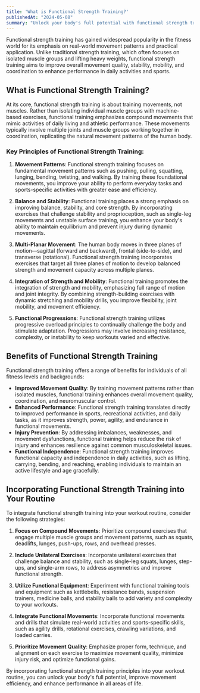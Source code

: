 ---
title: 'What is Functional Strength Training?'
publishedAt: "2024-05-08"
summary: "Unlock your body's full potential with functional strength training."
---

Functional strength training has gained widespread popularity in the fitness world for its emphasis on real-world movement patterns and practical application. Unlike traditional strength training, which often focuses on isolated muscle groups and lifting heavy weights, functional strength training aims to improve overall movement quality, stability, mobility, and coordination to enhance performance in daily activities and sports.

## What is Functional Strength Training?

At its core, functional strength training is about training movements, not muscles. Rather than isolating individual muscle groups with machine-based exercises, functional training emphasizes compound movements that mimic activities of daily living and athletic performance. These movements typically involve multiple joints and muscle groups working together in coordination, replicating the natural movement patterns of the human body.

### Key Principles of Functional Strength Training:

1. **Movement Patterns**: Functional strength training focuses on fundamental movement patterns such as pushing, pulling, squatting, lunging, bending, twisting, and walking. By training these foundational movements, you improve your ability to perform everyday tasks and sports-specific activities with greater ease and efficiency.

2. **Balance and Stability**: Functional training places a strong emphasis on improving balance, stability, and core strength. By incorporating exercises that challenge stability and proprioception, such as single-leg movements and unstable surface training, you enhance your body's ability to maintain equilibrium and prevent injury during dynamic movements.

3. **Multi-Planar Movement**: The human body moves in three planes of motion—sagittal (forward and backward), frontal (side-to-side), and transverse (rotational). Functional strength training incorporates exercises that target all three planes of motion to develop balanced strength and movement capacity across multiple planes.

4. **Integration of Strength and Mobility**: Functional training promotes the integration of strength and mobility, emphasizing full range of motion and joint integrity. By combining strength-building exercises with dynamic stretching and mobility drills, you improve flexibility, joint mobility, and movement efficiency.

5. **Functional Progressions**: Functional strength training utilizes progressive overload principles to continually challenge the body and stimulate adaptation. Progressions may involve increasing resistance, complexity, or instability to keep workouts varied and effective.

## Benefits of Functional Strength Training

Functional strength training offers a range of benefits for individuals of all fitness levels and backgrounds:

- **Improved Movement Quality**: By training movement patterns rather than isolated muscles, functional training enhances overall movement quality, coordination, and neuromuscular control.
- **Enhanced Performance**: Functional strength training translates directly to improved performance in sports, recreational activities, and daily tasks, as it improves strength, power, agility, and endurance in functional movements.
- **Injury Prevention**: By addressing imbalances, weaknesses, and movement dysfunctions, functional training helps reduce the risk of injury and enhances resilience against common musculoskeletal issues.
- **Functional Independence**: Functional strength training improves functional capacity and independence in daily activities, such as lifting, carrying, bending, and reaching, enabling individuals to maintain an active lifestyle and age gracefully.

## Incorporating Functional Strength Training into Your Routine

To integrate functional strength training into your workout routine, consider the following strategies:

1. **Focus on Compound Movements**: Prioritize compound exercises that engage multiple muscle groups and movement patterns, such as squats, deadlifts, lunges, push-ups, rows, and overhead presses.

2. **Include Unilateral Exercises**: Incorporate unilateral exercises that challenge balance and stability, such as single-leg squats, lunges, step-ups, and single-arm rows, to address asymmetries and improve functional strength.

3. **Utilize Functional Equipment**: Experiment with functional training tools and equipment such as kettlebells, resistance bands, suspension trainers, medicine balls, and stability balls to add variety and complexity to your workouts.

4. **Integrate Functional Movements**: Incorporate functional movements and drills that simulate real-world activities and sports-specific skills, such as agility drills, rotational exercises, crawling variations, and loaded carries.

5. **Prioritize Movement Quality**: Emphasize proper form, technique, and alignment on each exercise to maximize movement quality, minimize injury risk, and optimize functional gains.

By incorporating functional strength training principles into your workout routine, you can unlock your body's full potential, improve movement efficiency, and enhance performance in all areas of life.